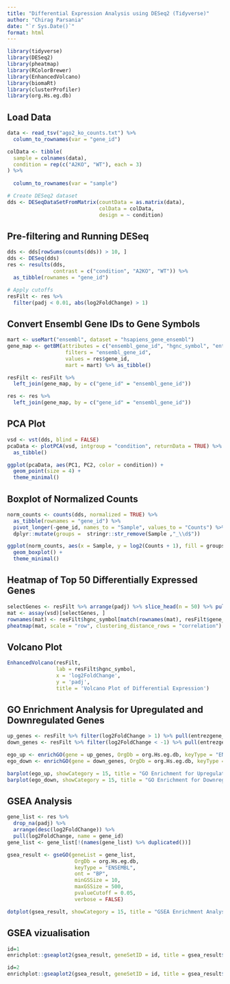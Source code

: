 ```yaml
---
title: "Differential Expression Analysis using DESeq2 (Tidyverse)"
author: "Chirag Parsania"
date: "`r Sys.Date()`"
format: html
---
```


```r
library(tidyverse)
library(DESeq2)
library(pheatmap)
library(RColorBrewer)
library(EnhancedVolcano)
library(biomaRt)
library(clusterProfiler)
library(org.Hs.eg.db)
```

## Load Data

```r
data <- read_tsv("ago2_ko_counts.txt") %>%
  column_to_rownames(var = "gene_id")

colData <- tibble(
  sample = colnames(data),
  condition = rep(c("A2KO", "WT"), each = 3)
) %>% 
  
  column_to_rownames(var = "sample")

# Create DESeq2 dataset
dds <- DESeqDataSetFromMatrix(countData = as.matrix(data), 
                              colData = colData, 
                              design = ~ condition)
```

## Pre-filtering and Running DESeq

```r
dds <- dds[rowSums(counts(dds)) > 10, ]
dds <- DESeq(dds)
res <- results(dds, 
               contrast = c("condition", "A2KO", "WT")) %>% 
  as_tibble(rownames = "gene_id")

# Apply cutoffs
resFilt <- res %>%
  filter(padj < 0.01, abs(log2FoldChange) > 1)
```

## Convert Ensembl Gene IDs to Gene Symbols

```r
mart <- useMart("ensembl", dataset = "hsapiens_gene_ensembl")
gene_map <- getBM(attributes = c("ensembl_gene_id", "hgnc_symbol", "entrezgene_id"), 
                   filters = "ensembl_gene_id", 
                   values = res$gene_id, 
                   mart = mart) %>% as_tibble()

resFilt <- resFilt %>%
  left_join(gene_map, by = c("gene_id" = "ensembl_gene_id"))

res <- res %>%
  left_join(gene_map, by = c("gene_id" = "ensembl_gene_id"))
```

## PCA Plot

```r
vsd <- vst(dds, blind = FALSE)
pcaData <- plotPCA(vsd, intgroup = "condition", returnData = TRUE) %>%
  as_tibble()

ggplot(pcaData, aes(PC1, PC2, color = condition)) +
  geom_point(size = 4) +
  theme_minimal()
```

## Boxplot of Normalized Counts

```r
norm_counts <- counts(dds, normalized = TRUE) %>%
  as_tibble(rownames = "gene_id") %>%
  pivot_longer(-gene_id, names_to = "Sample", values_to = "Counts") %>% 
  dplyr::mutate(groups =  stringr::str_remove(Sample ,"_\\d$"))

ggplot(norm_counts, aes(x = Sample, y = log2(Counts + 1), fill = groups)) +
  geom_boxplot() +
  theme_minimal()
```

## Heatmap of Top 50 Differentially Expressed Genes

```r
selectGenes <- resFilt %>% arrange(padj) %>% slice_head(n = 50) %>% pull(gene_id)
mat <- assay(vsd)[selectGenes, ]
rownames(mat) <- resFilt$hgnc_symbol[match(rownames(mat), resFilt$gene_id)]
pheatmap(mat, scale = "row", clustering_distance_rows = "correlation")
```

## Volcano Plot

```r
EnhancedVolcano(resFilt, 
                lab = resFilt$hgnc_symbol,
                x = 'log2FoldChange',
                y = 'padj',
                title = 'Volcano Plot of Differential Expression')
```

## GO Enrichment Analysis for Upregulated and Downregulated Genes

```r
up_genes <- resFilt %>% filter(log2FoldChange > 1) %>% pull(entrezgene_id)
down_genes <- resFilt %>% filter(log2FoldChange < -1) %>% pull(entrezgene_id)

ego_up <- enrichGO(gene = up_genes, OrgDb = org.Hs.eg.db, keyType = "ENTREZID", ont = "BP", readable = TRUE,minGSSize = 10, maxGSSize =500, universe = res$entrezgene_id %>% as.character() %>% unique())
ego_down <- enrichGO(gene = down_genes, OrgDb = org.Hs.eg.db, keyType = "ENTREZID", ont = "BP", readable = TRUE,minGSSize = 10, maxGSSize =500,universe = res$entrezgene_id %>% as.character() %>% unique())

barplot(ego_up, showCategory = 15, title = "GO Enrichment for Upregulated Genes")
barplot(ego_down, showCategory = 15, title = "GO Enrichment for Downregulated Genes")
```

## GSEA Analysis

```r
gene_list <- res %>%
  drop_na(padj) %>%
  arrange(desc(log2FoldChange)) %>%
  pull(log2FoldChange, name = gene_id) 
gene_list <- gene_list[!(names(gene_list) %>% duplicated())]

gsea_result <- gseGO(geneList = gene_list, 
                      OrgDb = org.Hs.eg.db, 
                      keyType = "ENSEMBL", 
                      ont = "BP", 
                      minGSSize = 10, 
                      maxGSSize = 500, 
                      pvalueCutoff = 0.05, 
                      verbose = FALSE)

dotplot(gsea_result, showCategory = 15, title = "GSEA Enrichment Analysis")
```

## GSEA vizualisation

```r

id=1
enrichplot::gseaplot2(gsea_result, geneSetID = id, title = gsea_result$Description[id])

id=2
enrichplot::gseaplot2(gsea_result, geneSetID = id, title = gsea_result$Description[id])
```
